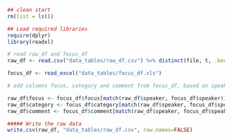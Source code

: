 

```{r}
## clean start
rm(list = ls())

## Load required libraries 
require(dplyr)
library(readxl)

# read raw_df and focus_df
raw_df <- read.csv("data_tables/raw_df.csv") %>% distinct(file, t, .keep_all = TRUE)

focus_df <- read_excel("data_tables/focus_df.xls")

```

```{r}
# add columns focus, category and comment from focus_df, based on speaker ID

raw_df$focus <- focus_df$focus[match(raw_df$speaker, focus_df$speaker)]
raw_df$category <- focus_df$category[match(raw_df$speaker, focus_df$speaker)]
raw_df$comment <- focus_df$comment[match(raw_df$speaker, focus_df$speaker)]

```

```{r write_raw_df, warning=FALSE}
##### Write the raw data
write.csv(raw_df, "data_tables/raw_df.csv", row.names=FALSE)
```
